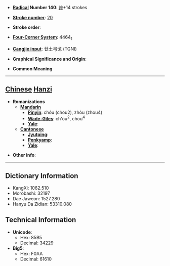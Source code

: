 * '''[[Wiktionary:Chinese radical index| Radical]] Number 140''': [[Wiktionary:Chinese radical index 艸|艸]]+14 strokes

* '''[[Wiktionary:Chinese total strokes index|Stroke number]]''': [[Wiktionary:Chinese total strokes index 20|20]]

* '''Stroke order''': 

* '''[[Wiktionary:Chinese four corner index|Four-Corner System]]''': 4464<sub>1</sub>

* '''[[Wiktionary:Chinese Cangjie index|Cangjie input]]''': 廿土弓戈 (TGNI)

* '''Graphical Significance and Origin''': 

* '''Common Meaning'''

----

== [[Chinese]] [[Hanzi]] ==

* '''Romanizations'''
** '''[[Mandarin]]'''
*** '''[[Pinyin]]''': chóu (chou2), zhòu (zhou4)
*** '''[[Wade-Giles]]''': ch'ou<sup>2</sup>, chou<sup>4</sup>
*** '''[[Yale]]''': 
** '''[[Cantonese]]'''
*** '''[[Jyutping]]''':
*** '''[[Penkyamp]]''': 
*** '''[[Yale]]''': 

* '''Other info''': 

----

== Dictionary Information ==

* KangXi: 1062.510
* Morobashi: 32197
* Dae Jaweon: 1527.280
* Hanyu Da Zidian: 53310.080

== Technical Information ==

* '''Unicode''':
** Hex: 85B5
** Decimal: 34229
* '''Big5''':
** Hex: F0AA
** Decimal: 61610